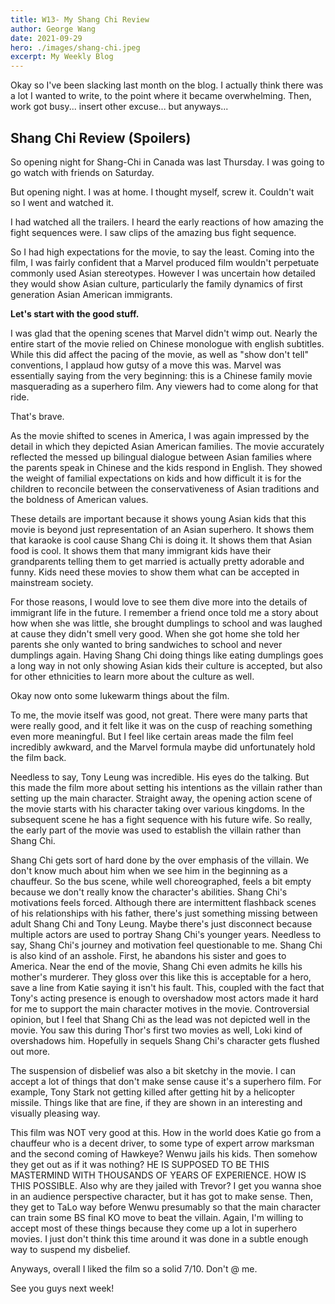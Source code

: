 ```yaml
---
title: W13- My Shang Chi Review
author: George Wang
date: 2021-09-29
hero: ./images/shang-chi.jpeg
excerpt: My Weekly Blog
---
```


Okay so I've been slacking last month on the blog. I actually think there was a lot I wanted to write, to the point where it became overwhelming. Then, work got busy... insert other excuse... but anyways...

## Shang Chi Review (Spoilers)

So opening night for Shang-Chi in Canada was last Thursday. I was going to go watch with friends on Saturday.

But opening night. I was at home. I thought myself, screw it. Couldn't wait so I went and watched it.

I had watched all the trailers. I heard the early reactions of how amazing the fight sequences were. I saw clips of the amazing bus fight sequence. 

So I had high expectations for the movie, to say the least. Coming into the film, I was fairly confident that a Marvel produced film wouldn't perpetuate commonly used Asian stereotypes. However I was uncertain how detailed they would show Asian culture, particularly the family dynamics of first generation Asian American immigrants.

**Let's start with the good stuff.** 

I was glad that the opening scenes that Marvel didn't wimp out. Nearly the entire start of the movie relied on Chinese monologue with english subtitles. While this did affect the pacing of the movie, as well as "show don't tell" conventions, I applaud how gutsy of a move this was. Marvel was essentially saying from the very beginning: this is a Chinese family movie masquerading as a superhero film. Any viewers had to come along for that ride. 

That's brave.

As the movie shifted to scenes in America, I was again impressed by the detail in which they depicted Asian American families. The movie accurately reflected the messed up bilingual dialogue between Asian families where the parents speak in Chinese and the kids respond in English. They showed the weight of familial expectations on kids and how difficult it is for the children to reconcile between the conservativeness of Asian traditions and the boldness of American values. 

These details are important because it shows young Asian kids that this movie is beyond just representation of an Asian superhero. It shows them that karaoke is cool cause Shang Chi is doing it. It shows them that Asian food is cool. It shows them that many immigrant kids have their grandparents telling them to get married is actually pretty adorable and funny. Kids need these movies to show them what can be accepted in mainstream society.

For those reasons, I would love to see them dive more into the details of immigrant life in the future. I remember a friend once told me a story about how when she was little, she brought dumplings to school and was laughed at cause they didn't smell very good. When she got home she told her parents she only wanted to bring sandwiches to school and never dumplings again. Having Shang Chi doing things like eating dumplings goes a long way in not only showing Asian kids their culture is accepted, but also for other ethnicities to learn more about the culture as well.

Okay now onto some lukewarm things about the film.

To me, the movie itself was good, not great. There were many parts that were really good, and it felt like it was on the cusp of reaching something even more meaningful. But I feel like certain areas made the film feel incredibly awkward, and the Marvel formula maybe did unfortunately hold the film back. 

Needless to say, Tony Leung was incredible. His eyes do the talking. But this made the film more about setting his intentions as the villain rather than setting up the main character. Straight away, the opening action scene of the movie starts with his character taking over various kingdoms. In the subsequent scene he has a fight sequence with his future wife. So really, the early part of the movie was used to establish the villain rather than Shang Chi. 

Shang Chi gets sort of hard done by the over emphasis of the villain. We don't know much about him when we see him in the beginning as a chauffeur. So the bus scene, while well choreographed, feels a bit empty because we don't really know the character's abilities. Shang Chi's motivations feels forced. Although there are intermittent flashback scenes of his relationships with his father, there's just something missing between adult Shang Chi and Tony Leung. Maybe there's just disconnect because multiple actors are used to portray Shang Chi's younger years. Needless to say, Shang Chi's journey and motivation feel questionable to me. Shang Chi is also kind of an asshole. First, he abandons his sister and goes to America. Near the end of the movie, Shang Chi even admits he kills his mother's murderer. They gloss over this like this is acceptable for a hero, save a line from Katie saying it isn't his fault. This, coupled with the fact that Tony's acting presence is enough to overshadow most actors made it hard for me to support the main character motives in the movie. Controversial opinion, but I feel that Shang Chi as the lead was not depicted well in the movie. You saw this during Thor's first two movies as well, Loki kind of overshadows him. Hopefully in sequels Shang Chi's character gets flushed out more. 

The suspension of disbelief was also a bit sketchy in the movie. I can accept a lot of things that don't make sense cause it's a superhero film. For example, Tony Stark not getting killed after getting hit by a helicopter missile. Things like that are fine, if they are shown in an interesting and visually pleasing way. 

This film was NOT very good at this. How in the world does Katie go from a chauffeur who is a decent driver, to some type of expert arrow marksman and the second coming of Hawkeye? Wenwu jails his kids. Then somehow they get out as if it was nothing? HE IS SUPPOSED TO BE THIS MASTERMIND WITH THOUSANDS OF YEARS OF EXPERIENCE. HOW IS THIS POSSIBLE. Also why are they jailed with Trevor? I get you wanna shoe in an audience perspective character, but it has got to make sense. Then, they get to TaLo way before Wenwu presumably so that the main character can train some BS final KO move to beat the villain. Again, I'm willing to accept most of these things because they come up a lot in superhero movies. I just don't think this time around it was done in a subtle enough way to suspend my disbelief. 

Anyways, overall I liked the film so a solid 7/10. Don't @ me.

See you guys next week!